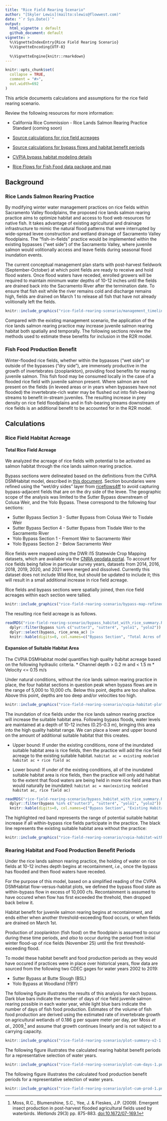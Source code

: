 ```yaml
---
title: "Rice Field Rearing Scenario"
author: "[Skyler Lewis](mailto:slewis@flowwest.com)"
date: "`r Sys.Date()`"
output: 
  html_vignette : default
  github_document: default
vignette: >
  %\VignetteIndexEntry{Rice Field Rearing Scenario}
  %\VignetteEncoding{UTF-8}
  
  %\VignetteEngine{knitr::rmarkdown}
---
```


```r
knitr::opts_chunk$set(
  collapse = TRUE,
  comment = "#>",
  out.width=692
)
```

This article documents calculations and assumptions for the rice field rearing scenario. 

Review the following resources for more information:

* California Rice Commission - Rice Lands Salmon Rearing Practice Standard (coming soon)

* [Source calculations for rice field acreages](https://github.com/FlowWest/crc-fish-rearing/blob/main/rice-habitat-acreage.md)

* [Source calculations for bypass flows and habitat benefit periods](https://github.com/FlowWest/crc-fish-rearing/blob/main/bypass-flows-habitat-benefit.md)

* [CVPIA bypass habitat modeling details](http://cvpia-habitat-docs-markdown.s3-website-us-west-2.amazonaws.com/watershed/bypasses.html)

* [Rice Flows for Fish Food data package and map](https://flowwest.github.io/riceflows4ff/)

## Background

### Rice Lands Salmon Rearing Practice 

By modifying winter water management practices on rice fields within Sacramento Valley floodplains, the proposed rice lands salmon rearing practice aims to optimize habitat and access to food web resources for native fish. It takes advantage of existing agricultural and drainage infrastructure to mimic the natural flood patterns that were interrupted by wide-spread levee construction and wetland drainage of Sacramento Valley floodplains. The “fish-in-fields” practice would be implemented within the existing bypasses (“wet side”) of the Sacramento Valley, where juvenile salmon would volitionally access and leave fields during seasonal flood inundation events. 

The current conceptual management plan starts with post-harvest fieldwork (September-October) at which point fields are ready to receive and hold flood waters. Once flood waters have receded, enrolled growers will be required to maintain minimum water depths of 10-12 inches until the fields are drained back into the Sacramento River after the termination date. To ensure that fish exit while the river remains cold and discharge remains high, fields are drained on March 1 to release all fish that have not already volitionally left the fields.

```r
knitr::include_graphics("rice-field-rearing-scenario/management_timeline_standard_practice.png")
```

Compared with the existing management scenario, the application of the rice lands salmon rearing practice may increase juvenile salmon rearing habitat both spatially and temporally. The following sections review the methods used to estimate these benefits for inclusion in the R2R model.

### Fish Food Production Benefit

Winter-flooded rice fields, whether within the bypasses ("wet side") or outside of the bypasses ("dry side"), are immensely productive in the growth of invertebrates (zooplankton), providing food benefits for rearing juvenile salmon. This fish food may be consumed locally in the case of a flooded rice field with juvenile salmon present. Where salmon are not present on the fields (in leveed areas or in years when bypasses have not flooded) the invertebrate-rich water may be flushed out into fish-bearing streams to benefit in-stream juveniles. The resulting increase in prey density on rice field floodplains and in fish-bearing streams downstream of rice fields is an additional benefit to be accounted for in the R2R model. 

## Calculations

### Rice Field Habitat Acreage

#### Total Rice Field Acreage

We analyzed the acreage of rice fields with potential to be activated as salmon habitat through the rice lands salmon rearing practice. 

Bypass sections were delineated based on the definitions from the CVPIA DSMHabitat model, described in [this document](http://cvpia-habitat-docs-markdown.s3-website-us-west-2.amazonaws.com/watershed/bypasses.html). Section boundaries were refined using the "wet/dry sides" layer from [riceflows4ff](https://flowwest.github.io/riceflows4ff/) to avoid capturing bypass-adjacent fields that are on the dry side of the levee. The geographic scope of the analysis was limited to the Sutter Bypass downstream of Colusa Weir, and the Yolo Bypass. These correspond to the following four sections:

* Sutter Bypass Section 3 - Sutter Bypass from Colusa Weir to Tisdale Weir
* Sutter Bypass Section 4 - Sutter Bypass from Tisdale Weir to the Sacramento River
* Yolo Bypass Section 1 - Fremont Weir to Sacramento Weir
* Yolo Bypass Section 2 - Below Sacramento Weir

Rice fields were mapped using the DWR i15 Statewide Crop Mapping datasets, which are available via the [CNRA geodata portal](https://data.cnra.ca.gov/dataset/statewide-crop-mapping). To account for rice fields being fallow in particular survey years, datasets from 2014, 2016, 2018, 2019, 2020, and 2021 were merged and dissolved. Currently this dataset does not include Wild Rice, but should be updated to include it; this will result in a small additional increase in rice field acreage.

Rice fields and bypass sections were spatially joined, then rice field acreages within each section were tallied.

```r
knitr::include_graphics("rice-field-rearing-scenario/bypass-map-refined-selected-1.png")
```

The resulting rice field acreage is as follows.

```r
readRDS("rice-field-rearing-scenario/bypass_habitat_with_rice_summary.Rds") |> 
  dplyr::filter(bypass %in% c("sutter3", "sutter4", "yolo1", "yolo2")) |> 
  dplyr::select(bypass, rice_area_ac) |>
  knitr::kable(digits=0, col.names=c("Bypass Section", "Total Acres of Rice Fields"))
```

#### Expansion of Suitable Habitat Area

The CVPIA DSMHabitat model quantifies high quality habitat acreage based on the following hydraulic criteria.
* Channel depth > 0.2 m and < 1.5 m
* Velocity <= 0.15 m/s

Under natural conditions, without the rice lands salmon rearing practice in place, the four habitat sections in question peak when bypass flows are in the range of 5,000 to 10,000 cfs. Below this point, depths are too shallow. Above this point, depths are too deep and/or velocities too high.

```r
knitr::include_graphics("rice-field-rearing-scenario/cvpia-habitat-plot-1.png")
```

The inundation of rice fields under the rice lands salmon rearing practice will increase the suitable habitat area. Following bypass floods, water levels are maintained at a depth of 10-12 inches (0.25-0.3 m), bringing this area into the high quality habitat range. We can place a lower and upper bound on the amount of additional suitable habitat that this creates. 

* Upper bound: If under the existing conditions, none of the inundated suitable habitat area is rice fields, then the practice will add the rice field acreage to the existing suitable habitat. `habitat ac = existing modeled habitat ac + rice field ac`

* Lower bound: If under of the existing conditions, all of the inundated suitable habitat area is rice fields, then the practice will only add habitat to the extent that flood waters are being held in more rice field area than would naturally be inundated: `habitat ac = max(existing modeled habitat ac, rice field ac)`

```r
readRDS("rice-field-rearing-scenario/bypass_habitat_with_rice_summary.Rds") |> 
  dplyr::filter(bypass %in% c("sutter3", "sutter4", "yolo1", "yolo2")) |> 
  knitr::kable(digits=0, col.names=c("Bypass Section", "Existing Habitat (ac)", "Rice Fields (ac)", "Flow at Max Habitat (cfs)", "Combined Habitat, Lower Bound (ac)", "Combined Habitat, Upper Bound (ac)"))
```

The highlighted red band represents the range of potential suitable habitat increase if all within-bypass rice fields participate in the practice. The black line represents the existing suitable habitat area without the practice:

```r
knitr::include_graphics("rice-field-rearing-scenario/cvpia-habitat-with-rice-selected-1.png")
```

### Rearing Habitat and Food Production Benefit Periods

Under the rice lands salmon rearing practice, the holding of water on rice fields at 10-12 inches depth begins at recontainment, *i.e.*, once the bypass has flooded and then flood waters have receded. 

For the purpose of this model, based on a simplified reading of the CVPIA DSMHabitat flow-versus-habitat plots, we defined the bypass flood state as within-bypass flow in excess of 10,000 cfs. Recontainment is assumed to have occured when flow has first exceeded the threhold, then dropped back below it. 

Habitat benefit for juvenile salmon rearing begins at recontainment, and ends either when another threshold-exceeding flood occurs, or when fields are drained on March 1st.

Production of zooplankton (fish food) on the floodplain is assumed to occur during these time periods, and *also* to occur during the period from initial winter flood-up of rice fields (November 25) until the first threshold-exceeding flood. 

To model these habitat benefit and food production periods as they would have occured if practices were in place over historical years, flow data are sourced from the following two CDEC gages for water years 2002 to 2019:

* Sutter Bypass at Butte Slough (BSL)
* Yolo Bypass at Woodland (YBY)

The following figure illustrates the results of this analysis for each bypass. Dark blue bars indicate the number of days of rice field juvenile salmon rearing possible in each water year, while light blue bars indicate the number of days of fish food production. Estimates of the volume of fish food production are derived using the estimated rate of invertebrate growth on agricultural wetlands of 0.186 g per square meter per day, per Moss *et al.*, 2009,^[Moss, R.C., Blumenshine, S.C., Yee, J. & Fleskes, J.P. (2009). Emergent insect production in post-harvest flooded agricultural fields used by waterbirds. *Wetlands* 29(3) pp. 875-883. [doi:10.1672/07-169.1](https://doi.org/10.1672/07-169.1)] and assume that growth continues linearly and is not subject to a carrying capacity.

```r
knitr::include_graphics("rice-field-rearing-scenario/plot-summary-v2-1.png")
```

The following figure illustrates the calculated rearing habitat benefit periods for a representative selection of water years.

```r
knitr::include_graphics("rice-field-rearing-scenario/plot-cum-days-1.png")
```

The following figure illustrates the calculated food production benefit periods for a representative selection of water years. 

```r
knitr::include_graphics("rice-field-rearing-scenario/plot-cum-prod-1.png")
```
